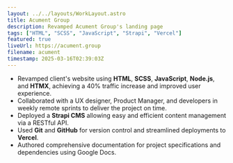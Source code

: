 ```yaml
---
layout: ../../layouts/WorkLayout.astro
title: Acument Group
description: Revamped Acument Group's landing page
tags: ["HTML", "SCSS", "JavaScript", "Strapi", "Vercel"]
featured: true
liveUrl: https://acument.group
filename: acument
timestamp: 2025-03-16T02:39:03Z
--- 
```


- Revamped client's website using **HTML**, **SCSS**, **JavaScript**, **Node.js**, and **HTMX**, achieving a 40% traffic increase and improved user experience.
- Collaborated with a UX designer, Product Manager, and developers in weekly remote sprints to deliver the project on time.
- Deployed a **Strapi CMS** allowing easy and efficient content management via a RESTful API.
- Used **Git** and **GitHub** for version control and streamlined deployments to **Vercel**.
- Authored comprehensive documentation for project specifications and dependencies using Google Docs.
